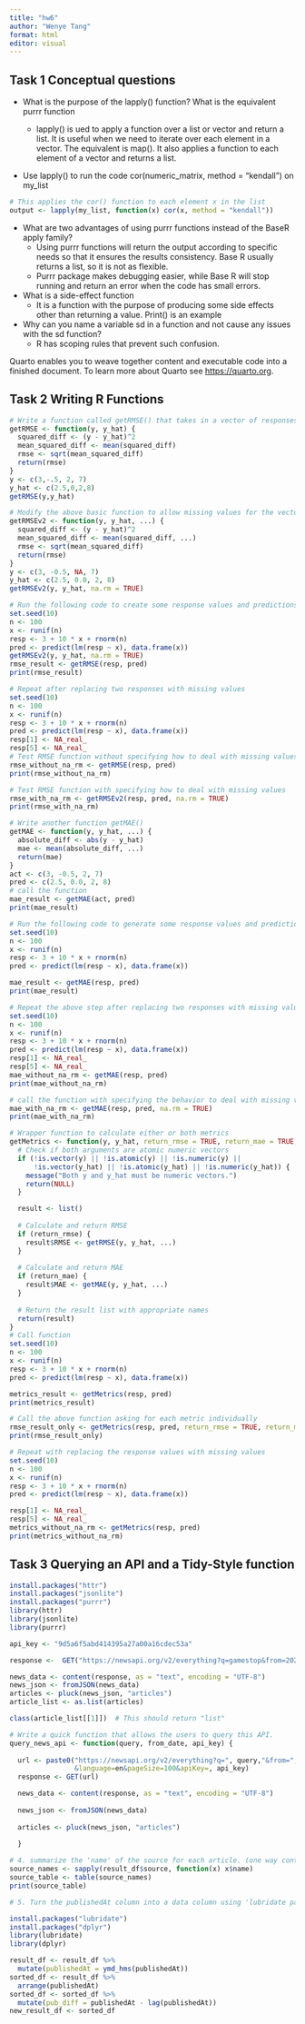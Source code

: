 ```yaml
---
title: "hw6"
author: "Wenye Tang"
format: html
editor: visual
---
```


## Task 1 Conceptual questions

-   What is the purpose of the lapply() function? What is the equivalent purrr function

    -   lapply() is ued to apply a function over a list or vector and return a list. It is useful when we need to iterate over each element in a vector. The equivalent is map(). It also applies a function to each element of a vector and returns a list. 

-   Use lapply() to run the code cor(numeric_matrix, method = "kendall") on my_list

```r
# This applies the cor() function to each element x in the list
output <- lapply(my_list, function(x) cor(x, method = "kendall"))
```

-   What are two advantages of using purrr functions instead of the BaseR apply family?
    -   Using purrr functions will return the output according to specific needs so that it ensures the results consistency. Base R usually returns a list, so it is not as flexible. 
    -   Purrr package makes debugging easier, while Base R will stop running and return an error when the code has small errors.
    

-   What is a side-effect function
    -   It is a function with the purpose of producing some side effects other than returning a value. Print() is an example
    
-   Why can you name a variable sd in a function and not cause any issues with the sd function?
    -   R has scoping rules that prevent such confusion. 

Quarto enables you to weave together content and executable code into a finished document. To learn more about Quarto see <https://quarto.org>.

## Task 2 Writing R Functions

```r
# Write a function called getRMSE() that takes in a vector of responses and a vector of predictions and outputs the RMSE
getRMSE <- function(y, y_hat) {
  squared_diff <- (y - y_hat)^2
  mean_squared_diff <- mean(squared_diff)
  rmse <- sqrt(mean_squared_diff)
  return(rmse)
} 
y <- c(3,-.5, 2, 7)
y_hat <- c(2.5,0,2,8)
getRMSE(y,y_hat)
```

```r
# Modify the above basic function to allow missing values for the vector of responses
getRMSEv2 <- function(y, y_hat, ...) {
  squared_diff <- (y - y_hat)^2
  mean_squared_diff <- mean(squared_diff, ...)
  rmse <- sqrt(mean_squared_diff)
  return(rmse)
} 
y <- c(3, -0.5, NA, 7)
y_hat <- c(2.5, 0.0, 2, 8)
getRMSEv2(y, y_hat, na.rm = TRUE)
```

```r
# Run the following code to create some response values and predictions, and test RMSE function
set.seed(10)
n <- 100
x <- runif(n)
resp <- 3 + 10 * x + rnorm(n)
pred <- predict(lm(resp ~ x), data.frame(x))
getRMSEv2(y, y_hat, na.rm = TRUE)
rmse_result <- getRMSE(resp, pred)
print(rmse_result)
```
```r
# Repeat after replacing two responses with missing values
set.seed(10)
n <- 100
x <- runif(n)
resp <- 3 + 10 * x + rnorm(n)
pred <- predict(lm(resp ~ x), data.frame(x))
resp[1] <- NA_real_
resp[5] <- NA_real_
# Test RMSE function without specifying how to deal with missing values
rmse_without_na_rm <- getRMSE(resp, pred)
print(rmse_without_na_rm)
```

```r
# Test RMSE function with specifying how to deal with missing values
rmse_with_na_rm <- getRMSEv2(resp, pred, na.rm = TRUE)
print(rmse_with_na_rm)
```

```r
# Write another function getMAE()
getMAE <- function(y, y_hat, ...) {
  absolute_diff <- abs(y - y_hat)
  mae <- mean(absolute_diff, ...)
  return(mae)
}
act <- c(3, -0.5, 2, 7)
pred <- c(2.5, 0.0, 2, 8)
# call the function
mae_result <- getMAE(act, pred)
print(mae_result)
```

```r
# Run the following code to generate some response values and predictions, and then call the function getMAE
set.seed(10)
n <- 100
x <- runif(n)
resp <- 3 + 10 * x + rnorm(n)
pred <- predict(lm(resp ~ x), data.frame(x))

mae_result <- getMAE(resp, pred)
print(mae_result)
```

```r
# Repeat the above step after replacing two responses with missing values
set.seed(10)
n <- 100
x <- runif(n)
resp <- 3 + 10 * x + rnorm(n)
pred <- predict(lm(resp ~ x), data.frame(x))
resp[1] <- NA_real_
resp[5] <- NA_real_
mae_without_na_rm <- getMAE(resp, pred)
print(mae_without_na_rm)

```


```r
# call the function with specifying the behavior to deal with missing values
mae_with_na_rm <- getMAE(resp, pred, na.rm = TRUE)
print(mae_with_na_rm)
```

```r
# Wrapper function to calculate either or both metrics
getMetrics <- function(y, y_hat, return_rmse = TRUE, return_mae = TRUE, ...) {
  # Check if both arguments are atomic numeric vectors
  if (!is.vector(y) || !is.atomic(y) || !is.numeric(y) || 
      !is.vector(y_hat) || !is.atomic(y_hat) || !is.numeric(y_hat)) {
    message("Both y and y_hat must be numeric vectors.")
    return(NULL)
  }

  result <- list()
  
  # Calculate and return RMSE
  if (return_rmse) {
    result$RMSE <- getRMSE(y, y_hat, ...)
  }
  
  # Calculate and return MAE 
  if (return_mae) {
    result$MAE <- getMAE(y, y_hat, ...)
  }
  
  # Return the result list with appropriate names
  return(result)
}
# Call function
set.seed(10)
n <- 100
x <- runif(n)
resp <- 3 + 10 * x + rnorm(n)
pred <- predict(lm(resp ~ x), data.frame(x))

metrics_result <- getMetrics(resp, pred)
print(metrics_result)
```

```r
# Call the above function asking for each metric individually
rmse_result_only <- getMetrics(resp, pred, return_rmse = TRUE, return_mae = FALSE)
print(rmse_result_only)

```
```r
# Repeat with replacing the response values with missing values
set.seed(10)
n <- 100
x <- runif(n)
resp <- 3 + 10 * x + rnorm(n)
pred <- predict(lm(resp ~ x), data.frame(x))

resp[1] <- NA_real_
resp[5] <- NA_real_
metrics_without_na_rm <- getMetrics(resp, pred)
print(metrics_without_na_rm)
```
## Task 3 Querying an API and a Tidy-Style function


```r
install.packages("httr")
install.packages("jsonlite")
install.packages("purrr")
library(httr)
library(jsonlite)
library(purrr)

api_key <- "9d5a6f5abd414395a27a00a16cdec53a"

response <-  GET("https://newsapi.org/v2/everything?q=gamestop&from=2024-10-01&language=en&pageSize=100&apiKey=9d5a6f5abd414395a27a00a16cdec53a")

news_data <- content(response, as = "text", encoding = "UTF-8")
news_json <- fromJSON(news_data)
articles <- pluck(news_json, "articles")
article_list <- as.list(articles)

class(article_list[[1]])  # This should return "list"

```


```r
# Write a quick function that allows the users to query this API. 
query_news_api <- function(query, from_date, api_key) {
  
  url <- paste0("https://newsapi.org/v2/everything?q=", query,"&from=", from_date, 
                &language=en&pageSize=100&apiKey=, api_key)
  response <- GET(url)

  news_data <- content(response, as = "text", encoding = "UTF-8")
  
  news_json <- fromJSON(news_data)
  
  articles <- pluck(news_json, "articles")
  
  }

```


```r
# 4. summarize the 'name' of the source for each article. (one way contingency table)
source_names <- sapply(result_df$source, function(x) x$name)
source_table <- table(source_names)
print(source_table)
```


```r
# 5. Turn the publishedAt column into a data column using 'lubridate package. 

install.packages("lubridate")
install.packages("dplyr")
library(lubridate)
library(dplyr)

result_df <- result_df %>%
  mutate(publishedAt = ymd_hms(publishedAt))
sorted_df <- result_df %>%
  arrange(publishedAt)
sorted_df <- sorted_df %>%
  mutate(pub_diff = publishedAt - lag(publishedAt))
new_result_df <- sorted_df

```


















